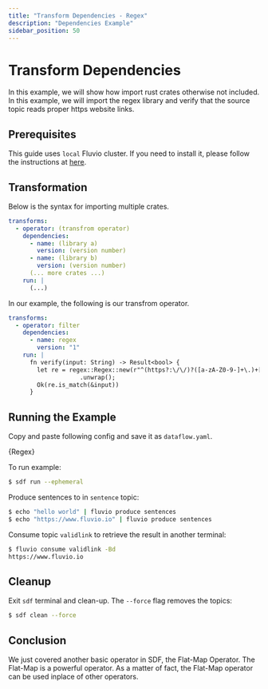 ```yaml
---
title: "Transform Dependencies - Regex"
description: "Dependencies Example"
sidebar_position: 50
---
```


# Transform Dependencies

In this example, we will show how import rust crates otherwise not included. In this example, we will import the regex library and verify that the source topic reads proper https website links.

## Prerequisites

This guide uses `local` Fluvio cluster. If you need to install it, please follow the instructions at [here][installation].

## Transformation

Below is the syntax for importing multiple crates.
```YAML
transforms:
  - operator: (transfrom operator)
    dependencies:
      - name: (library a)
        version: (version number)
      - name: (library b)
        version: (version number)
      (... more crates ...)
    run: |
      (...)
```
In our example, the following is our transfrom operator.
```YAML
transforms:
  - operator: filter
    dependencies:
      - name: regex
        version: "1"
    run: |
      fn verify(input: String) -> Result<bool> {
        let re = regex::Regex::new(r"^(https?:\/\/)?([a-zA-Z0-9-]+\.)+[a-zA-Z]{2,}(\/[^\s]*)?$")
                    .unwrap();
        Ok(re.is_match(&input))
      }
```

## Running the Example

Copy and paste following config and save it as `dataflow.yaml`.


<CodeBlock language="yaml">{Regex}</CodeBlock>

To run example:
```bash copy="cmd"
$ sdf run --ephemeral
```

Produce sentences to in `sentence` topic:

```bash copy="cmd"
$ echo "hello world" | fluvio produce sentences
$ echo "https://www.fluvio.io" | fluvio produce sentences
```

Consume topic `validlink` to retrieve the result in another terminal:

```bash copy="cmd"
$ fluvio consume validlink -Bd
https://www.fluvio.io
```

## Cleanup

Exit `sdf` terminal and clean-up. The `--force` flag removes the topics:

```bash copy="cmd"
$ sdf clean --force
```


## Conclusion

We just covered another basic operator in SDF, the Flat-Map Operator. The Flat-Map is a powerful operator. As a matter of fact, the Flat-Map operator can be used inplace of other operators.


[installation]: /docs/fluvio/quickstart#install-fluvio
